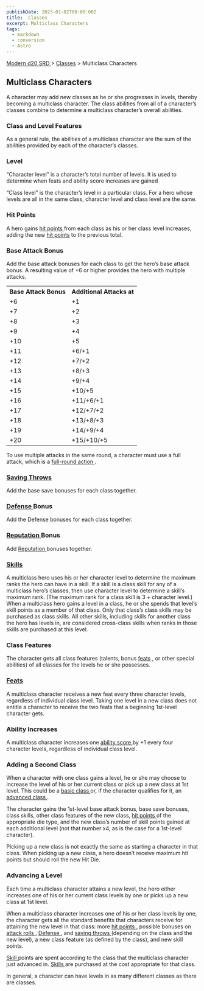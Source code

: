 ```yaml
---
publishDate: 2023-01-02T00:00:00Z
title:  Classes
excerpt: Multiclass Characters
tags:
  - markdown
  - conversion
  - Astro
---
```


[ Modern d20 SRD ](/#modernD20) > [ Classes](modern-d20-srd-classes-index) > Multiclass Characters

##  Multiclass Characters

A character may add new classes as he or she progresses in levels, thereby
becoming a multiclass character. The class abilities from all of a character’s
classes combine to determine a multiclass character’s overall abilities.

###  Class and Level Features

As a general rule, the abilities of a multiclass character are the sum of the
abilities provided by each of the character’s classes.

###  Level

“Character level” is a character’s total number of levels. It is used to
determine when feats and ability score increases are gained

“Class level” is the character’s level in a particular class. For a hero whose
levels are all in the same class, character level and class level are the
same.

###  Hit Points

A hero gains [ hit points ](modern-d20-srd-combat-hit-points) from each class
as his or her class level increases, adding the new [ hit points](modern-d20-srd-combat-hit-points) to the previous total.

###  Base Attack Bonus

Add the base attack bonuses for each class to get the hero’s base attack
bonus. A resulting value of +6 or higher provides the hero with multiple
attacks.


<table> <tr> <th> Base Attack Bonus </th> <th> Additional Attacks at </th> </tr><tr> <td> +6 </td> <td> +1 </td> </tr> <tr class="shaded"> <td> +7 </td> <td> +2 </td> </tr> <tr> <td> +8 </td> <td> +3 </td> </tr> <tr class="shaded"> <td> +9 </td> <td> +4 </td> </tr> <tr> <td> +10 </td> <td> +5 </td> </tr> <tr class="shaded"> <td> +11 </td> <td> +6/+1 </td> </tr> <tr> <td> +12 </td> <td> +7/+2 </td> </tr> <tr class="shaded"> <td> +13 </td> <td> +8/+3 </td> </tr> <tr> <td> +14 </td> <td> +9/+4 </td> </tr> <tr class="shaded"> <td> +15 </td> <td> +10/+5 </td> </tr> <tr> <td> +16 </td> <td> +11/+6/+1 </td> </tr> <tr class="shaded"> <td> +17 </td> <td> +12/+7/+2 </td> </tr> <tr> <td> +18 </td> <td> +13/+8/+3 </td> </tr> <tr class="shaded"> <td> +19 </td> <td> +14/+9/+4 </td> </tr> <tr> <td> +20 </td> <td> +15/+10/+5 </td> </tr> </table>



To use multiple attacks in the same round, a character must use a full attack,
which is a [ full-round action ](modern-d20-srd-combat-full-round-actions) .

###  [ Saving Throws ](modern-d20-srd-basics-saving-throws)

Add the base save bonuses for each class together.

###  [ Defense ](modern-d20-srd-combat-defense) Bonus

Add the Defense bonuses for each class together.

###  [ Reputation ](modern-d20-srd-reputation-index) Bonus

Add [ Reputation ](modern-d20-srd-reputation-index) bonuses together.

###  [ Skills ](modern-d20-srd-skills-index)

A multiclass hero uses his or her character level to determine the maximum
ranks the hero can have in a skill. If a skill is a class skill for any of a
multiclass hero’s classes, then use character level to determine a skill’s
maximum rank. (The maximum rank for a class skill is 3 + character level.)
When a multiclass hero gains a level in a class, he or she spends that level’s
skill points as a member of that class. Only that class’s class skills may be
purchased as class skills. All other skills, including skills for another
class the hero has levels in, are considered cross-class skills when ranks in
those skills are purchased at this level.

###  Class Features

The character gets all class features (talents, bonus [ feats](modern-d20-srd-feats-index) , or other special abilities) of all classes for
the levels he or she possesses.

###  [ Feats ](modern-d20-srd-feats-index)

A multiclass character receives a new feat every three character levels,
regardless of individual class level. Taking one level in a new class does not
entitle a character to receive the two feats that a beginning 1st-level
character gets.

###  Ability Increases

A multiclass character increases one [ ability score ](modern-d20-srd-basics-ability-scores) by +1 every four character levels, regardless of individual
class level.

###  Adding a Second Class

When a character with one class gains a level, he or she may choose to
increase the level of his or her current class or pick up a new class at 1st
level. This could be a [ basic class ](modern-d20-srd-classes-basic-index) or,
if the character qualifies for it, an [ advanced class ](modern-d20-srd-classes-advanced-index) .

The character gains the 1st-level base attack bonus, base save bonuses, class
skills, other class features of the new class, [ hit points ](modern-d20-srd-combat-hit-points) of the appropriate die type, and the new class’s number of
skill points gained at each additional level (not that number x4, as is the
case for a 1st-level character).

Picking up a new class is not exactly the same as starting a character in that
class. When picking up a new class, a hero doesn’t receive maximum hit points
but should roll the new Hit Die.

###  Advancing a Level

Each time a multiclass character attains a new level, the hero either
increases one of his or her current class levels by one or picks up a new
class at 1st level.

When a multiclass character increases one of his or her class levels by one,
the character gets all the standard benefits that characters receive for
attaining the new level in that class: more [ hit points ](modern-d20-srd-combat-hit-points) , possible bonuses on [ attack rolls ](modern-d20-srd-combat-attack-roll) , [ Defense ](modern-d20-srd-combat-defense) , and [saving throws ](modern-d20-srd-basics-saving-throws) (depending on the class
and the new level), a new class feature (as defined by the class), and new
skill points.

[ Skill ](modern-d20-srd-skills-index) points are spent according to the class
that the multiclass character just advanced in. [ Skills ](modern-d20-srd-skills-index) are purchased at the cost appropriate for that class.

In general, a character can have levels in as many different classes as there
are classes.

